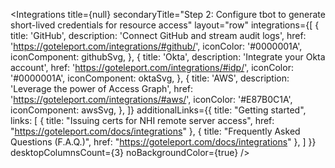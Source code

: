 
<Integrations
  title={null}
  secondaryTitle="Step 2: Configure tbot to generate short-lived credentials for resource access"
  layout="row"
  integrations={[
    {
      title: 'GitHub',
      description: 'Connect GitHub and stream audit logs',
      href: 'https://goteleport.com/integrations/#github/',
      iconColor: '#0000001A',
      iconComponent: githubSvg,
    },
    {
      title: 'Okta',
      description: 'Integrate your Okta account',
      href: 'https://goteleport.com/integrations/#idp/',
      iconColor: '#0000001A',
      iconComponent: oktaSvg,
    },
    {
      title: 'AWS',
      description: 'Leverage the power of Access Graph',
      href: 'https://goteleport.com/integrations/#aws/',
      iconColor: '#E87B0C1A',
      iconComponent: awsSvg,
    },
  ]}
  additionalLinks={{
    title: "Getting started",
    links: [
    {
      title: "Issuing certs for NHI remote server access",
      href: "https://goteleport.com/docs/integrations"
    },
    {
      title: "Frequently Asked Questions (F.A.Q.)",
      href: "https://goteleport.com/docs/integrations"
    },
  ]
  }}
  desktopColumnsCount={3}
  noBackgroundColor={true}
/>